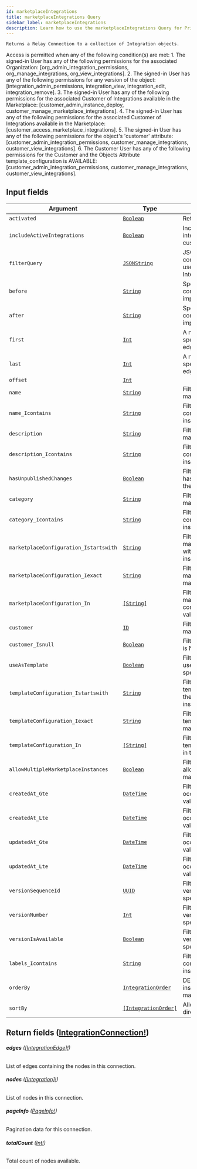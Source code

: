 ```yaml
---
id: marketplaceIntegrations
title: marketplaceIntegrations Query
sidebar_label: marketplaceIntegrations
description: Learn how to use the marketplaceIntegrations Query for Prismatic's API.
---
```


    Returns a Relay Connection to a collection of Integration objects.

Access is permitted when any of the following condition(s) are met: 1. The signed-in User has any of the following permissions for the associated Organization: [org_admin_integration_permissions, org_manage_integrations, org_view_integrations]. 2. The signed-in User has any of the following permissions for any version of the object: [integration_admin_permissions, integration_view, integration_edit, integration_remove]. 3. The signed-in User has any of the following permissions for the associated Customer of Integrations available in the Marketplace: [customer_admin_instance_deploy, customer_manage_marketplace_integrations]. 4. The signed-in User has any of the following permissions for the associated Customer of Integrations available in the Marketplace: [customer_access_marketplace_integrations]. 5. The signed-in User has any of the following permissions for the object's 'customer' attribute: [customer_admin_integration_permissions, customer_manage_integrations, customer_view_integrations]. 6. The Customer User has any of the following permissions for the Customer and the Objects Attribute template_configuration is AVAILABLE: [customer_admin_integration_permissions, customer_manage_integrations, customer_view_integrations].

## Input fields

| Argument                               | Type                                                                 | Description                                                                                             |
| -------------------------------------- | -------------------------------------------------------------------- | ------------------------------------------------------------------------------------------------------- |
| `activated`                            | [`Boolean`](api/schema/scalar/Boolean.mdx)                           | Return only activated Integrations                                                                      |
| `includeActiveIntegrations`            | [`Boolean`](api/schema/scalar/Boolean.mdx)                           | Include non-marketplace integrations deployed to the customer of the caller                             |
| `filterQuery`                          | [`JSONString`](api/schema/scalar/JSONString.mdx)                     | JSON structure defining a conditional logic expression tree to use for including specific Integrations. |
| `before`                               | [`String`](api/schema/scalar/String.mdx)                             | Specifies a cursor for use in combination with `last` to implement backward pagination.                 |
| `after`                                | [`String`](api/schema/scalar/String.mdx)                             | Specifies a cursor for use in combination with `first` to implement forward pagination.                 |
| `first`                                | [`Int`](api/schema/scalar/Int.mdx)                                   | A non-negative integer that specifies to return at most `first` edges after the `after` cursor.         |
| `last`                                 | [`Int`](api/schema/scalar/Int.mdx)                                   | A non-negative integer that specifies to return at most `last` edges before the `before` cursor.        |
| `offset`                               | [`Int`](api/schema/scalar/Int.mdx)                                   |                                                                                                         |
| `name`                                 | [`String`](api/schema/scalar/String.mdx)                             | Filter for objects where name matches the specified value.                                              |
| `name_Icontains`                       | [`String`](api/schema/scalar/String.mdx)                             | Filter for objects where name contains the specified value (case insensitive).                          |
| `description`                          | [`String`](api/schema/scalar/String.mdx)                             | Filter for objects where description matches the specified value.                                       |
| `description_Icontains`                | [`String`](api/schema/scalar/String.mdx)                             | Filter for objects where description contains the specified value (case insensitive).                   |
| `hasUnpublishedChanges`                | [`Boolean`](api/schema/scalar/Boolean.mdx)                           | Filter for objects where hasUnpublishedChanges matches the specified value.                             |
| `category`                             | [`String`](api/schema/scalar/String.mdx)                             | Filter for objects where category matches the specified value.                                          |
| `category_Icontains`                   | [`String`](api/schema/scalar/String.mdx)                             | Filter for objects where category contains the specified value (case insensitive).                      |
| `marketplaceConfiguration_Istartswith` | [`String`](api/schema/scalar/String.mdx)                             | Filter for objects where marketplaceConfiguration starts with the specified value (case insensitive).   |
| `marketplaceConfiguration_Iexact`      | [`String`](api/schema/scalar/String.mdx)                             | Filter for objects where marketplaceConfiguration.iexact matches the specified value.                   |
| `marketplaceConfiguration_In`          | [`[String]`](api/schema/scalar/String.mdx)                           | Filter for objects where marketplaceConfiguration is contained in the list of specified values.         |
| `customer`                             | [`ID`](api/schema/scalar/ID.mdx)                                     | Filter for objects where customer matches the specified ID.                                             |
| `customer_Isnull`                      | [`Boolean`](api/schema/scalar/Boolean.mdx)                           | Filter for objects where customer is NULL.                                                              |
| `useAsTemplate`                        | [`Boolean`](api/schema/scalar/Boolean.mdx)                           | Filter for objects where useAsTemplate matches the specified value.                                     |
| `templateConfiguration_Istartswith`    | [`String`](api/schema/scalar/String.mdx)                             | Filter for objects where templateConfiguration starts with the specified value (case insensitive).      |
| `templateConfiguration_Iexact`         | [`String`](api/schema/scalar/String.mdx)                             | Filter for objects where templateConfiguration.iexact matches the specified value.                      |
| `templateConfiguration_In`             | [`[String]`](api/schema/scalar/String.mdx)                           | Filter for objects where templateConfiguration is contained in the list of specified values.            |
| `allowMultipleMarketplaceInstances`    | [`Boolean`](api/schema/scalar/Boolean.mdx)                           | Filter for objects where allowMultipleMarketplaceInstances matches the specified value.                 |
| `createdAt_Gte`                        | [`DateTime`](api/schema/scalar/DateTime.mdx)                         | Filter for objects where createdAt occurs on or after the specified value.                              |
| `createdAt_Lte`                        | [`DateTime`](api/schema/scalar/DateTime.mdx)                         | Filter for objects where createdAt occurs on or before the specified value.                             |
| `updatedAt_Gte`                        | [`DateTime`](api/schema/scalar/DateTime.mdx)                         | Filter for objects where updatedAt occurs on or after the specified value.                              |
| `updatedAt_Lte`                        | [`DateTime`](api/schema/scalar/DateTime.mdx)                         | Filter for objects where updatedAt occurs on or before the specified value.                             |
| `versionSequenceId`                    | [`UUID`](api/schema/scalar/UUID.mdx)                                 | Filter for objects where versionSequenceId matches the specified value.                                 |
| `versionNumber`                        | [`Int`](api/schema/scalar/Int.mdx)                                   | Filter for objects where versionNumber matches the specified value.                                     |
| `versionIsAvailable`                   | [`Boolean`](api/schema/scalar/Boolean.mdx)                           | Filter for objects where versionIsAvailable matches the specified value.                                |
| `labels_Icontains`                     | [`String`](api/schema/scalar/String.mdx)                             | Filter for objects where labels contains the specified value (case insensitive).                        |
| `orderBy`                              | [`IntegrationOrder`](api/schema/input_object/IntegrationOrder.mdx)   | DEPRECATED. Prefer using sort_by instead as it allows ordering by many fields.                          |
| `sortBy`                               | [`[IntegrationOrder]`](api/schema/input_object/IntegrationOrder.mdx) | Allows specifying many field and direction pairs to sort results by.                                    |

## Return fields ([IntegrationConnection!](api/schema/object/IntegrationConnection.mdx))

###### <b>edges</b> ([[IntegrationEdge]!](api/schema/object/IntegrationEdge.mdx))

List of edges containing the nodes in this connection.

###### <b>nodes</b> ([[Integration]!](api/schema/object/Integration.mdx))

List of nodes in this connection.

###### <b>pageInfo</b> ([PageInfo!](api/schema/object/PageInfo.mdx))

Pagination data for this connection.

###### <b>totalCount</b> ([Int!](api/schema/scalar/Int.mdx))

Total count of nodes available.
